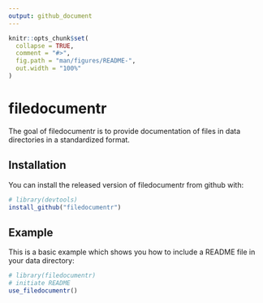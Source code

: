 ```yaml
---
output: github_document
---
```


<!-- README.md is generated from README.Rmd. Please edit that file -->

```r
knitr::opts_chunk$set(
  collapse = TRUE,
  comment = "#>",
  fig.path = "man/figures/README-",
  out.width = "100%"
)
```

# filedocumentr

<!-- badges: start -->
<!-- badges: end -->

The goal of filedocumentr is to provide documentation of files in data directories in a standardized format.

## Installation

You can install the released version of filedocumentr from github with:

``` r
# library(devtools)
install_github("filedocumentr")
```

## Example

This is a basic example which shows you how to include a README file in your data directory:

```r
# library(filedocumentr)
# initiate README
use_filedocumentr()
```


